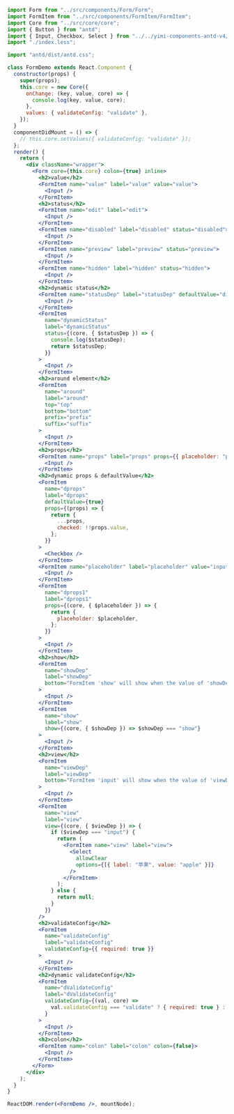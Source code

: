 ```jsx
import Form from "../src/components/Form/Form";
import FormItem from "../src/components/FormItem/FormItem";
import Core from "../src/core/core";
import { Button } from "antd";
import { Input, Checkbox, Select } from "../../yimi-components-antd-v4/";
import "./index.less";

import "antd/dist/antd.css";

class FormDemo extends React.Component {
  constructor(props) {
    super(props);
    this.core = new Core({
      onChange: (key, value, core) => {
        console.log(key, value, core);
      },
      values: { validateConfig: "validate" },
    });
  }
  componentDidMount = () => {
    // this.core.setValues({ validateConfig: "validate" });
  };
  render() {
    return (
      <div className="wrapper">
        <Form core={this.core} colon={true} inline>
          <h2>value</h2>
          <FormItem name="value" label="value" value="value">
            <Input />
          </FormItem>
          <h2>status</h2>
          <FormItem name="edit" label="edit">
            <Input />
          </FormItem>
          <FormItem name="disabled" label="disabled" status="disabled">
            <Input />
          </FormItem>
          <FormItem name="preview" label="preview" status="preview">
            <Input />
          </FormItem>
          <FormItem name="hidden" label="hidden" status="hidden">
            <Input />
          </FormItem>
          <h2>dynamic status</h2>
          <FormItem name="statusDep" label="statusDep" defaultValue="disabled">
            <Input />
          </FormItem>
          <FormItem
            name="dynamicStatus"
            label="dynamicStatus"
            status={(core, { $statusDep }) => {
              console.log($statusDep);
              return $statusDep;
            }}
          >
            <Input />
          </FormItem>
          <h2>around element</h2>
          <FormItem
            name="around"
            label="around"
            top="top"
            bottom="bottom"
            prefix="prefix"
            suffix="suffix"
          >
            <Input />
          </FormItem>
          <h2>props</h2>
          <FormItem name="props" label="props" props={{ placeholder: "props" }}>
            <Input />
          </FormItem>
          <h2>dynamic props & defaultValue</h2>
          <FormItem
            name="dprops"
            label="dprops"
            defaultValue={true}
            props={(props) => {
              return {
                ...props,
                checked: !!props.value,
              };
            }}
          >
            <Checkbox />
          </FormItem>
          <FormItem name="placeholder" label="placeholder" value="input">
            <Input />
          </FormItem>
          <FormItem
            name="dprops1"
            label="dprops1"
            props={(core, { $placeholder }) => {
              return {
                placeholder: $placeholder,
              };
            }}
          >
            <Input />
          </FormItem>
          <h2>show</h2>
          <FormItem
            name="showDep"
            label="showDep"
            bottom="FormItem 'show' will show when the value of 'showDep' is 'show'"
          >
            <Input />
          </FormItem>
          <FormItem
            name="show"
            label="show"
            show={(core, { $showDep }) => $showDep === "show"}
          >
            <Input />
          </FormItem>
          <h2>view</h2>
          <FormItem
            name="viewDep"
            label="viewDep"
            bottom="FormItem 'input' will show when the value of 'viewDep' is 'show'"
          >
            <Input />
          </FormItem>
          <FormItem
            name="view"
            label="view"
            view={(core, { $viewDep }) => {
              if ($viewDep === "input") {
                return (
                  <FormItem name="view" label="view">
                    <Select
                      allowClear
                      options={[{ label: "苹果", value: "apple" }]}
                    />
                  </FormItem>
                );
              } else {
                return null;
              }
            }}
          />
          <h2>validateConfig</h2>
          <FormItem
            name="validateConfig"
            label="validateConfig"
            validateConfig={{ required: true }}
          >
            <Input />
          </FormItem>
          <h2>dynamic validateConfig</h2>
          <FormItem
            name="dValidateConfig"
            label="dValidateConfig"
            validateConfig={(val, core) =>
              val.validateConfig === "validate" ? { required: true } : {}
            }
          >
            <Input />
          </FormItem>
          <h2>colon</h2>
          <FormItem name="colon" label="colon" colon={false}>
            <Input />
          </FormItem>
        </Form>
      </div>
    );
  }
}

ReactDOM.render(<FormDemo />, mountNode);
```
